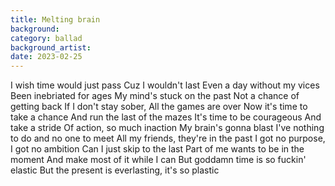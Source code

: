 ```yaml
---
title: Melting brain
background:
category: ballad
background_artist: 
date: 2023-02-25
---
```


I wish time would just pass
Cuz I wouldn't last
Even a day without my vices
Been inebriated for ages
My mind's stuck on the past
Not a chance of getting back
If I don't stay sober,
All the games are over
Now it's time to take a chance
And run the last of the mazes
It's time to be courageous
And take a stride
Of action, so much inaction
My brain's gonna blast
I've nothing to do and no one to meet
All my friends, they're in the past
I got no purpose, I got no ambition
Can I just skip to the last
Part of me wants to be in the moment
And make most of it while I can
But goddamn time is so fuckin' elastic
But the present is everlasting, it's so plastic